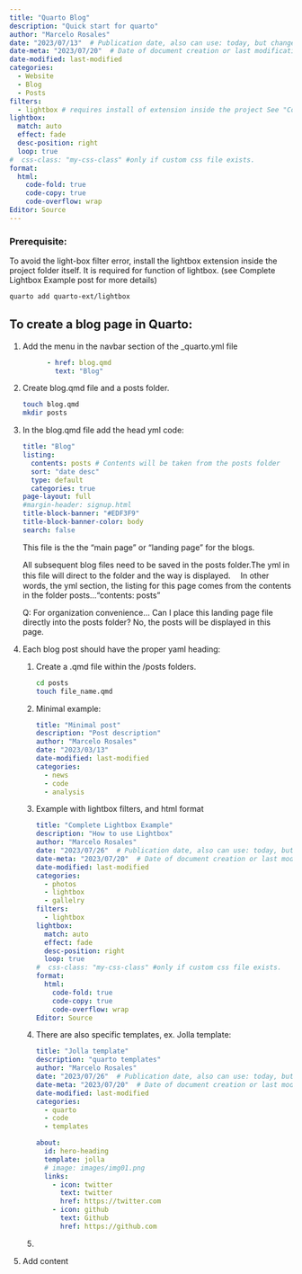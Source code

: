 ```yaml
---
title: "Quarto Blog"
description: "Quick start for quarto"
author: "Marcelo Rosales"
date: "2023/07/13"  # Publication date, also can use: today, but changes when updated
date-meta: "2023/07/20"  # Date of document creation or last modification. It is not shown in render
date-modified: last-modified
categories:
  - Website
  - Blog
  - Posts
filters:
  - lightbox # requires install of extension inside the project See "Complete Lightbox Example" post $quarto add quarto-ext/lightbox
lightbox:
  match: auto
  effect: fade
  desc-position: right
  loop: true
#  css-class: "my-css-class" #only if custom css file exists. 
format: 
  html: 
    code-fold: true
    code-copy: true
    code-overflow: wrap
Editor: Source 
---
```


### Prerequisite:

To avoid the light-box filter error, install the lightbox extension inside the project folder itself. It is required for function of lightbox. (see Complete Lightbox Example post for more details)

``` bash
quarto add quarto-ext/lightbox
```

## To create a blog page in Quarto:

1.  Add the menu in the navbar section of the \_quarto.yml file

    ``` yaml
          - href: blog.qmd
            text: "Blog"
    ```

2.  Create blog.qmd file and a posts folder.

    ``` bash
    touch blog.qmd  
    mkdir posts 
    ```

3.  In the blog.qmd file add the head yml code:

    ``` yaml
    title: "Blog"
    listing:
      contents: posts # Contents will be taken from the posts folder
      sort: "date desc"
      type: default
      categories: true
    page-layout: full
    #margin-header: signup.html
    title-block-banner: "#EDF3F9"
    title-block-banner-color: body
    search: false
    ```

    This file is the the "main page" or "landing page" for the blogs.

    All subsequent blog files need to be saved in the posts folder.The yml in this file will direct to the folder and the way is displayed.　 In other words, the yml section, the listing for this page comes from the contents in the folder posts..."contents: posts"

    Q: For organization convenience... Can I place this landing page file directly into the posts folder? No, the posts will be displayed in this page.

4.  Each blog post should have the proper yaml heading:

    1.  Create a .qmd file within the /posts folders.

        ``` bash
        cd posts
        touch file_name.qmd
        ```

    2.  Minimal example:

        ``` yaml
        title: "Minimal post"
        description: "Post description"
        author: "Marcelo Rosales"
        date: "2023/03/13"
        date-modified: last-modified
        categories:
          - news
          - code
          - analysis
        ```

    3.  Example with lightbox filters, and html format

        ``` yaml
        title: "Complete Lightbox Example"
        description: "How to use Lightbox"
        author: "Marcelo Rosales"
        date: "2023/07/26"  # Publication date, also can use: today, but changes when updated
        date-meta: "2023/07/20"  # Date of document creation or last modification. It is not shown in render
        date-modified: last-modified
        categories:
          - photos
          - lightbox
          - gallelry
        filters:
          - lightbox
        lightbox:
          match: auto
          effect: fade
          desc-position: right
          loop: true
        #  css-class: "my-css-class" #only if custom css file exists. 
        format: 
          html: 
            code-fold: true
            code-copy: true
            code-overflow: wrap
        Editor: Source 
        ```

    4.  There are also specific templates, ex. Jolla template:

        ``` yaml
        title: "Jolla template"
        description: "quarto templates"
        author: "Marcelo Rosales"
        date: "2023/07/26"  # Publication date, also can use: today, but changes when updated
        date-meta: "2023/07/20"  # Date of document creation or last modification. It is not shown in render
        date-modified: last-modified
        categories:
          - quarto
          - code
          - templates

        about:
          id: hero-heading
          template: jolla
          # image: images/img01.png
          links:
            - icon: twitter
              text: twitter
              href: https://twitter.com
            - icon: github
              text: Github
              href: https://github.com
        ```

    5.  

5.  Add content
